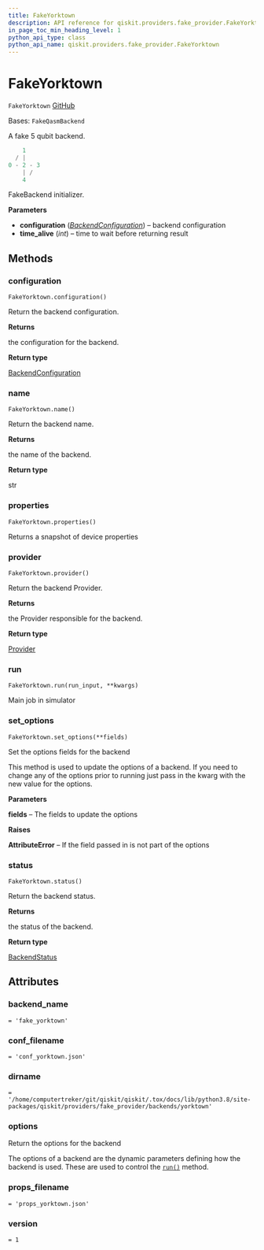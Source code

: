 ```yaml
---
title: FakeYorktown
description: API reference for qiskit.providers.fake_provider.FakeYorktown
in_page_toc_min_heading_level: 1
python_api_type: class
python_api_name: qiskit.providers.fake_provider.FakeYorktown
---
```


# FakeYorktown

<span id="qiskit.providers.fake_provider.FakeYorktown" />

`FakeYorktown` [GitHub](https://github.com/qiskit/qiskit/tree/stable/0.24/qiskit/providers/fake_provider/backends/yorktown/fake_yorktown.py "view source code")

Bases: `FakeQasmBackend`

A fake 5 qubit backend.

```python
    1
  / |
0 - 2 - 3
    | /
    4
```

FakeBackend initializer.

**Parameters**

*   **configuration** ([*BackendConfiguration*](qiskit.providers.models.BackendConfiguration "qiskit.providers.models.BackendConfiguration")) – backend configuration
*   **time\_alive** (*int*) – time to wait before returning result

## Methods

<span id="qiskit-providers-fake-provider-fakeyorktown-configuration" />

### configuration

<span id="qiskit.providers.fake_provider.FakeYorktown.configuration" />

`FakeYorktown.configuration()`

Return the backend configuration.

**Returns**

the configuration for the backend.

**Return type**

[BackendConfiguration](qiskit.providers.models.BackendConfiguration "qiskit.providers.models.BackendConfiguration")

<span id="qiskit-providers-fake-provider-fakeyorktown-name" />

### name

<span id="qiskit.providers.fake_provider.FakeYorktown.name" />

`FakeYorktown.name()`

Return the backend name.

**Returns**

the name of the backend.

**Return type**

str

<span id="qiskit-providers-fake-provider-fakeyorktown-properties" />

### properties

<span id="qiskit.providers.fake_provider.FakeYorktown.properties" />

`FakeYorktown.properties()`

Returns a snapshot of device properties

<span id="qiskit-providers-fake-provider-fakeyorktown-provider" />

### provider

<span id="qiskit.providers.fake_provider.FakeYorktown.provider" />

`FakeYorktown.provider()`

Return the backend Provider.

**Returns**

the Provider responsible for the backend.

**Return type**

[Provider](qiskit.providers.Provider "qiskit.providers.Provider")

<span id="qiskit-providers-fake-provider-fakeyorktown-run" />

### run

<span id="qiskit.providers.fake_provider.FakeYorktown.run" />

`FakeYorktown.run(run_input, **kwargs)`

Main job in simulator

<span id="qiskit-providers-fake-provider-fakeyorktown-set-options" />

### set\_options

<span id="qiskit.providers.fake_provider.FakeYorktown.set_options" />

`FakeYorktown.set_options(**fields)`

Set the options fields for the backend

This method is used to update the options of a backend. If you need to change any of the options prior to running just pass in the kwarg with the new value for the options.

**Parameters**

**fields** – The fields to update the options

**Raises**

**AttributeError** – If the field passed in is not part of the options

<span id="qiskit-providers-fake-provider-fakeyorktown-status" />

### status

<span id="qiskit.providers.fake_provider.FakeYorktown.status" />

`FakeYorktown.status()`

Return the backend status.

**Returns**

the status of the backend.

**Return type**

[BackendStatus](qiskit.providers.models.BackendStatus "qiskit.providers.models.BackendStatus")

## Attributes

<span id="qiskit.providers.fake_provider.FakeYorktown.backend_name" />

### backend\_name

`= 'fake_yorktown'`

<span id="qiskit.providers.fake_provider.FakeYorktown.conf_filename" />

### conf\_filename

`= 'conf_yorktown.json'`

<span id="qiskit.providers.fake_provider.FakeYorktown.dirname" />

### dirname

`= '/home/computertreker/git/qiskit/qiskit/.tox/docs/lib/python3.8/site-packages/qiskit/providers/fake_provider/backends/yorktown'`

<span id="qiskit.providers.fake_provider.FakeYorktown.options" />

### options

Return the options for the backend

The options of a backend are the dynamic parameters defining how the backend is used. These are used to control the [`run()`](qiskit.providers.fake_provider.FakeYorktown#run "qiskit.providers.fake_provider.FakeYorktown.run") method.

<span id="qiskit.providers.fake_provider.FakeYorktown.props_filename" />

### props\_filename

`= 'props_yorktown.json'`

<span id="qiskit.providers.fake_provider.FakeYorktown.version" />

### version

`= 1`

